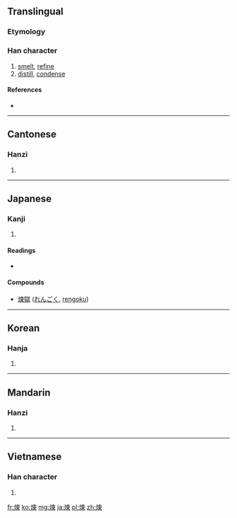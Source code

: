 {{also|炼|鍊}}
==Translingual==

===Etymology===
{{Han compound|火|柬|t1=fire|ls=psc}}

===Han character===
{{Han char|rn=86|rad=火|as=09|sn=13|four=9589<sub>6</sub>|canj=火木田火 (FDWF)}}

# [[smelt]], [[refine]]
# [[distill]], [[condense]]

====References====
* {{Han ref|kx=0676.040|dkj=19178|dj=1087.090|hdz=32215.110|uh=7149|ud=29001|bh=B7D2|bd=47058}}

----

==Cantonese==

===Hanzi===
{{yue-hanzi|jyut=|y=lin6|sim=炼}}

# {{defn|Cantonese|sort=火09}}

----

==Japanese==

===Kanji===
{{ja-kanji|grade=|rs=火09}}

# {{defn|Japanese|sort=火09}}

====Readings====
* {{ja-readings|on=[[れん]] (ren)|kun=[[ねる]] (neru)}}

====Compounds====
* [[煉獄]] ([[れんごく]], [[rengoku]])

----

==Korean==

===Hanja===
{{ko-hanja|hangeul=련>연|eumhun=|rv=ryeon>yeon|mr=ryŏn>yŏn|y=lyen>yen}}

# {{defn|Korean|sort=火09}}

----

==Mandarin==

===Hanzi===
{{cmn-hanzi|sim=炼|pin=[[liàn]] ([[lian4]])|wg=lien<sup>4</sup>}}

# {{defn|Mandarin|sort=火09}}

----

==Vietnamese==

===Han character===
{{vi-hantu|[[luyện]], [[rịn]]|rs=火09}}

# {{defn|Vietnamese|sort=火09}}

[[fr:煉]]
[[ko:煉]]
[[mg:煉]]
[[ja:煉]]
[[pl:煉]]
[[zh:煉]]